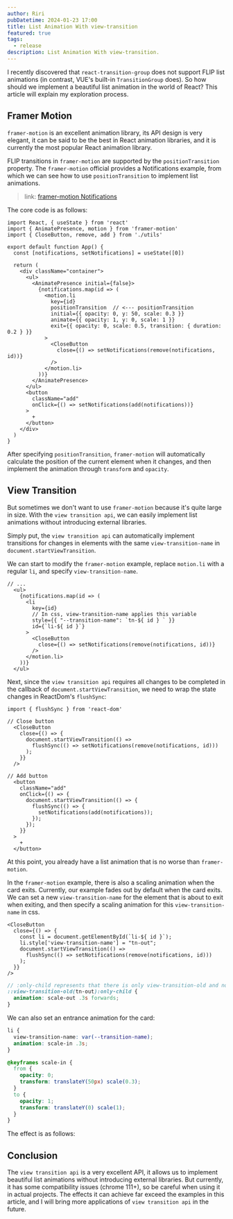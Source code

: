 ```yaml
---
author: Riri
pubDatetime: 2024-01-23 17:00
title: List Animation With view-transition
featured: true
tags:
  - release
description: List Animation With view-transition.
---
```



<SandpackCSS />

I recently discovered that `react-transition-group` does not support FLIP list animations (in contrast, VUE's built-in `TransitionGroup` does). 
So how should we implement a beautiful list animation in the world of React? This article will explain my exploration process.

## Framer Motion

`framer-motion` is an excellent animation library, its API design is very elegant, it can be said to be the best in React animation libraries,
and it is currently the most popular React animation library.

FLIP transitions in `framer-motion` are supported by the `positionTransition` property.
The `framer-motion` official provides a Notifications example, from which we can see how to use `positionTransition` to implement list animations.

> link: [framer-motion Notifications](https://codesandbox.io/s/framer-motion-notifications-5cvo9)

The core code is as follows:

```tsx
import React, { useState } from 'react'
import { AnimatePresence, motion } from 'framer-motion'
import { CloseButton, remove, add } from './utils'

export default function App() {
  const [notifications, setNotifications] = useState([0])

  return (
    <div className="container">
      <ul>
        <AnimatePresence initial={false}>
          {notifications.map(id => (
            <motion.li
              key={id}
              positionTransition  // <--- positionTransition
              initial={{ opacity: 0, y: 50, scale: 0.3 }}
              animate={{ opacity: 1, y: 0, scale: 1 }}
              exit={{ opacity: 0, scale: 0.5, transition: { duration: 0.2 } }}
            >
              <CloseButton
                close={() => setNotifications(remove(notifications, id))}
              />
            </motion.li>
          ))}
        </AnimatePresence>
      </ul>
      <button
        className="add"
        onClick={() => setNotifications(add(notifications))}
      >
        +
      </button>
    </div>
  )
}
```

After specifying `positionTransition`, `framer-motion` will automatically calculate the position of the current element when it changes,
and then implement the animation through `transform` and `opacity`.

<ListAnimationFramerMotion client:only="react" />

## View Transition

But sometimes we don't want to use `framer-motion` because it's quite large in size.
With the `view transition api`, we can easily implement list animations without introducing external libraries.

Simply put, the `view transition api` can automatically implement transitions for changes in elements with the same `view-transition-name` in `document.startViewTransition`.

We can start to modify the `framer-motion` example, replace `motion.li` with a regular `li`, and specify `view-transition-name`.

```tsx
// ...
  <ul>
    {notifications.map(id => (
      <li
        key={id}
        // In css, view-transition-name applies this variable
        style={{ "--transition-name": `tn-${ id } ` }} 
        id={`li-${ id }`}
      >
        <CloseButton
          close={() => setNotifications(remove(notifications, id))}
        />
      </motion.li>
    ))}
  </ul>
```

Next, since the `view transition api` requires all changes to be completed in the callback of `document.startViewTransition`,
we need to wrap the state changes in ReactDom's `flushSync`:

```tsx
import { flushSync } from 'react-dom'

// Close button
  <CloseButton
    close={() => {
      document.startViewTransition(() =>
        flushSync(() => setNotifications(remove(notifications, id)))
      );
    }}
  />

// Add button
  <button
    className="add"
    onClick={() => {
      document.startViewTransition(() => {
        flushSync(() => {
          setNotifications(add(notifications));
        });
      });
    }}
  >
    +
  </button>
```

At this point, you already have a list animation that is no worse than `framer-motion`.

In the `framer-motion` example, there is also a scaling animation when the card exits. Currently, our example fades out by default when the card exits.
We can set a new `view-transition-name` for the element that is about to exit when exiting, and then specify a scaling animation for this `view-transition-name` in css.

```tsx
<CloseButton
  close={() => {
    const li = document.getElementById(`li-${ id }`);
    li.style['view-transition-name'] = "tn-out";
    document.startViewTransition(() =>
      flushSync(() => setNotifications(remove(notifications, id)))
    );
  }}
/>
```

```scss
// :only-child represents that there is only view-transition-old and no view-transition-new
::view-transition-old(tn-out):only-child {
  animation: scale-out .3s forwards;
}
```

We can also set an entrance animation for the card:

```scss
li {
  view-transition-name: var(--transition-name);
  animation: scale-in .3s;
}

@keyframes scale-in {
  from {
    opacity: 0;
    transform: translateY(50px) scale(0.3);
  }
  to {
    opacity: 1;
    transform: translateY(0) scale(1);
  }
}
```

The effect is as follows:

<ListAnimationViewTransition client:only="react" />

## Conclusion

The `view transition api` is a very excellent API, it allows us to implement beautiful list animations without introducing external libraries.
But currently, it has some compatibility issues (chrome 111+), so be careful when using it in actual projects.
The effects it can achieve far exceed the examples in this article, and I will bring more applications of `view transition api` in the future.